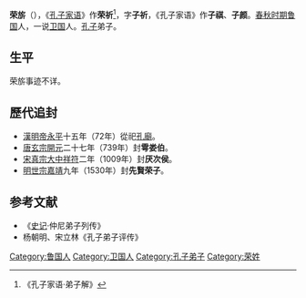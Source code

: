 '''荣旂'''（{{bd|？||？|catIdx=R}}），《[[孔子家语|孔子家语]]》作'''荣祈'''<ref>《孔子家语·弟子解》</ref>，字'''子祈'''，《孔子家语》作'''子祺'''、'''子颜'''。[[春秋时期|春秋时期]][[鲁国|鲁国]]人，一说[[卫国|卫国]]人。[[孔子|孔子]]弟子。

==生平==
荣旂事迹不详。 

==歷代追封==
*[[東漢|漢]][[漢明帝|明帝]][[永平_(東漢)|永平]]十五年（72年）從祀[[孔廟|孔廟]]。
*[[唐朝|唐]][[唐玄宗|玄宗]][[開元|開元]]二十七年（739年）封'''雩娄伯'''。
*[[北宋|宋]][[宋真宗|真宗]][[大中祥符|大中祥符]]二年（1009年）封'''厌次侯'''。
*[[明朝|明]][[明世宗|世宗]][[嘉靖|嘉靖]]九年（1530年）封'''先賢荣子'''。

==参考文献==
{{refs}}
*《[[史记|史记]]·仲尼弟子列传》      
*杨朝明、宋立林《孔子弟子评传》

{{孔子弟子}}


[[Category:鲁国人|Category:鲁国人]]
[[Category:卫国人|Category:卫国人]]
[[Category:孔子弟子|Category:孔子弟子]]
[[Category:荣姓|Category:荣姓]]